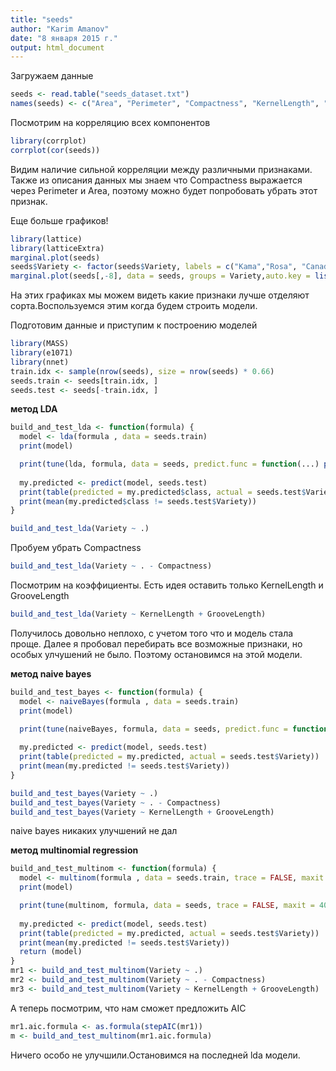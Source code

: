 ```yaml
---
title: "seeds"
author: "Karim Amanov"
date: "8 января 2015 г."
output: html_document
---
```


Загружаем данные
```r
seeds <- read.table("seeds_dataset.txt")
names(seeds) <- c("Area", "Perimeter", "Compactness", "KernelLength", "KernelWidth", "Asymmetry", "GrooveLength", "Variety")
```

Посмотрим на корреляцию всех компонентов
```r
library(corrplot)
corrplot(cor(seeds))
```

Видим наличие сильной корреляции между различными признаками. Также из описания данных мы знаем что Compactness выражается через Perimeter и Area, поэтому можно будет попробовать убрать этот признак.

Еще больше графиков!

```r
library(lattice)
library(latticeExtra)
marginal.plot(seeds)
seeds$Variety <- factor(seeds$Variety, labels = c("Kama","Rosa", "Canadian"))
marginal.plot(seeds[,-8], data = seeds, groups = Variety,auto.key = list(lines = TRUE, title ="Variety",cex.title = 1, columns = 3))

```

На этих графиках мы можем видеть какие признаки лучше отделяют сорта.Воспользуемся этим когда будем строить модели.

Подготовим данные и приступим к построению моделей

```r
library(MASS)
library(e1071)
library(nnet)
train.idx <- sample(nrow(seeds), size = nrow(seeds) * 0.66)
seeds.train <- seeds[train.idx, ]
seeds.test <- seeds[-train.idx, ]
```

**метод LDA**

```r
build_and_test_lda <- function(formula) {
  model <- lda(formula , data = seeds.train)
  print(model)

  print(tune(lda, formula, data = seeds, predict.func = function(...) predict(...)$class, tunecontrol = tune.control(sampling = "cross",cross = 10)))
  
  my.predicted <- predict(model, seeds.test)
  print(table(predicted = my.predicted$class, actual = seeds.test$Variety))
  print(mean(my.predicted$class != seeds.test$Variety))
}

build_and_test_lda(Variety ~ .)
```

Пробуем убрать Compactness
```r
build_and_test_lda(Variety ~ . - Compactness)
```

Посмотрим на коэффициенты. Есть идея оставить только KernelLength и GrooveLength
```r
build_and_test_lda(Variety ~ KernelLength + GrooveLength)
```

Получилось довольно неплохо, с учетом того что и модель стала проще. Далее я пробовал перебирать все возможные признаки, но особых улчушений не было. Поэтому остановимся на этой модели.


**метод naive bayes**

```r
build_and_test_bayes <- function(formula) {
  model <- naiveBayes(formula , data = seeds.train)
  print(model)

  print(tune(naiveBayes, formula, data = seeds, predict.func = function(...) predict(...), tunecontrol = tune.control(sampling = "cross",cross = 10)))
  
  my.predicted <- predict(model, seeds.test)
  print(table(predicted = my.predicted, actual = seeds.test$Variety))
  print(mean(my.predicted != seeds.test$Variety))
}

build_and_test_bayes(Variety ~ .)
build_and_test_bayes(Variety ~ . - Compactness)
build_and_test_bayes(Variety ~ KernelLength + GrooveLength)
```
naive bayes никаких улучшений не дал

**метод multinomial regression**

```r
build_and_test_multinom <- function(formula) {
  model <- multinom(formula , data = seeds.train, trace = FALSE, maxit = 4000)
  print(model)

  print(tune(multinom, formula, data = seeds, trace = FALSE, maxit = 4000, predict.func = function(...) predict(...), tunecontrol = tune.control(sampling = "cross",cross = 10)))
  
  my.predicted <- predict(model, seeds.test)
  print(table(predicted = my.predicted, actual = seeds.test$Variety))
  print(mean(my.predicted != seeds.test$Variety))
  return (model)
}
mr1 <- build_and_test_multinom(Variety ~ .)
mr2 <- build_and_test_multinom(Variety ~ . - Compactness)
mr3 <- build_and_test_multinom(Variety ~ KernelLength + GrooveLength)
```

А теперь посмотрим, что нам сможет предложить AIC
```r
mr1.aic.formula <- as.formula(stepAIC(mr1))
m <- build_and_test_multinom(mr1.aic.formula)
```
Ничего особо не улучшили.Остановимся на последней lda модели.

